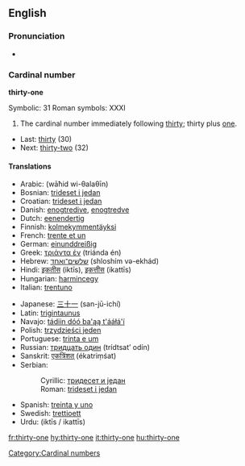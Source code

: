 ==English==

===Pronunciation===
* {{audio|en-us-thirty-one.ogg|Audio (US)}}

===Cardinal number===
'''thirty-one'''

Symbolic: 31
Roman symbols: XXXI

# The cardinal number immediately following [[thirty]]; thirty plus [[one]].

* Last: [[thirty]] (30)
* Next: [[thirty-two]] (32)

====Translations====
{{top}}
* Arabic: {{Arab|[[واحد وثلاثين]]}} (wāħid wi-θalaθīn)
* Bosnian: [[trideset i jedan]]
* Croatian: [[trideset i jedan]]
* Danish: [[enogtredive]], [[enogtredve]]
* Dutch: [[eenendertig]]
* Finnish: [[kolmekymmentäyksi]]
* French: [[trente et un]]
* German: [[einunddreißig]]
* Greek: [[τριάντα έν]] (triánda én)
* Hebrew: [[שלשים־ואחד]] (shloshím və-ekhád)
* Hindi: [[इकतीस]] (iktīs), [[इकत्तीस]] (ikattīs)
* Hungarian: [[harmincegy]]
* Italian: [[trentuno]]
{{mid}}
* Japanese: [[三十一]] (san-jū-ichí)
* Latin: [[trigintaunus]]
* Navajo: [[tádiin dóó ba'ąą t'ááłá'í]]
* Polish: [[trzydzieści jeden]]
* Portuguese: [[trinta e um]]
* Russian: [[тридцать один]] (trídtsat’ odín)
* Sanskrit: [[एकत्रिंशत्]] (ékatriṃśat)
* Serbian:
*: Cyrillic: [[тридесет и један]]
*: Roman: [[trideset i jedan]]
* Spanish: [[treinta y uno]]
* Swedish: [[trettioett]]
* Urdu: {{ur-Arab|[[اکتیس]]}} (iktīs / ikattīs)
{{bottom}}

[[Category:Cardinal numbers]]

[[fr:thirty-one]]
[[hy:thirty-one]]
[[it:thirty-one]]
[[hu:thirty-one]]